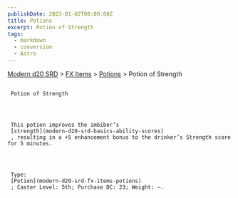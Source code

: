 ```yaml
---
publishDate: 2023-01-02T00:00:00Z
title: Potions
excerpt: Potion of Strength
tags:
  - markdown
  - conversion
  - Astro
---
```


[Modern d20 SRD](/#modernD20) > [FX Items](modern-d20-srd-fx-items-index) > [Potions](modern-d20-srd-fx-items-potions) > Potion of Strength

##

     Potion of Strength




     This potion improves the imbiber’s
     [strength](modern-d20-srd-basics-ability-scores)
     , resulting in a +5 enhancement bonus to the drinker’s Strength score for 5 minutes.




     Type:
     [Potion](modern-d20-srd-fx-items-potions)
     ; Caster Level: 5th; Purchase DC: 23; Weight: —.
